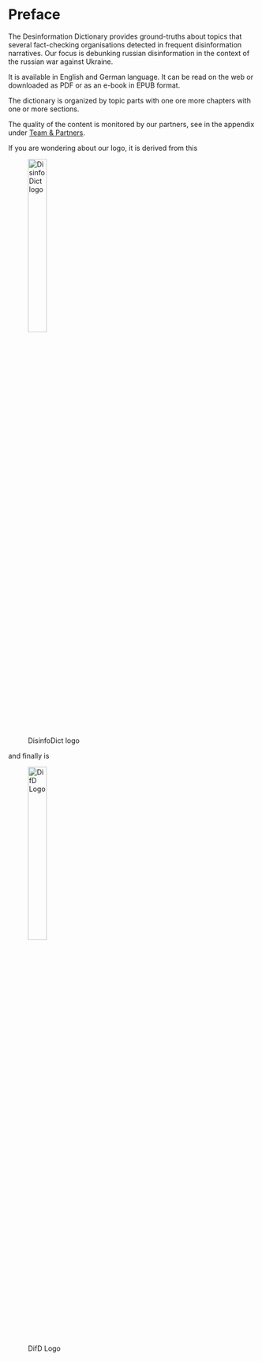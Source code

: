 # Preface {.unnumbered #sec-intro-preface}

The Desinformation Dictionary provides ground-truths about topics that several fact-checking organisations detected in frequent disinformation narratives. Our focus is debunking russian disinformation in the context of the russian war against Ukraine.  

It is available in English and German language. It can be read on the web or downloaded as PDF or as an e-book in EPUB format.  

The dictionary is organized by topic parts with one ore more chapters with one or more sections.  

The quality of the content is monitored by our partners, see in the appendix under [Team & Partners](#sec-appendix-about).  

If you are wondering about our logo, it is derived from this

![DisinfoDict logo](../all_common_img/DisinfoDict_logo_2.7x1.png){width=30%}

and finally is

![DifD Logo](../all_common_img/DisinfoDict_logo_1x1_trans.png){width=30%}
